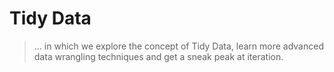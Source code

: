 # Tidy Data

>   ... in which we explore the concept of Tidy Data, learn more
  advanced data wrangling techniques and get a sneak peak at
  iteration.

<!--

::: {.video-container}
<iframe class="video" src="https://www.youtube.com/embed/V3AFBd5GbLw" allowfullscreen></iframe>
:::


## Tidy data

### What and Why is Tidy Data?

There is one concept which also lends it's name to
the tidyverse that I want to talk about.
**Tidy Data** is a way of turning your datasets into a uniform shape.
This makes it easier to develop and work with tools because we get a consistent interface.
Once you know how to turn any dataset into a tidy dataset,
you are on home turf and can express your ideas more fluently in code.
Getting there can sometimes be tricky,
but I will give you the most important tools.
Because...

> »Tidy datasets are all alike,<br> but every messy dataset is messy in its own way.«<br> --- Hadley Wickham

freely adapted from:

> »Happy families are all alike;<br> every unhappy family is unhappy in its own way.«<br> --- Leo Tolstoy

So, how can we recognize tidy data?

(ref:tidy) Figure from <https://r4ds.had.co.nz/tidy-data.html> [@wickhamDataScienceImport2017]

```r
include_graphics("images/tidy-data-wickham.png")
```

In tidy data, each variable (feature) forms it's own column.
Each observation forms a row.
And each cell is a single value (measurement).
Furthermore, information about the same things belongs in one table.

The `tidyr` package contained in the tidyverse provides small example datasets to demonstrate what this means in practice. Hadley Wickham and Garrett Grolemund use these in their book as well (<https://r4ds.had.co.nz/tidy-data.html>)[@wickhamDataScienceImport2017].

`table1`, `table2`, `table3`, `table4a`, `table4b`,
and `table5` all display the number of TB cases documented by
the World Health Organization in Afghanistan, Brazil,
and China between 1999 and 2000.
The first of these is in the tidy format, the others are not:

```r
library(tidyverse)

# The paged_table function from the rmarkdown package prints the tables
# for the rmarkdown html document format so that it looks nice in the script.
# Alternatively you could use
# knitr's kable function
paged_table(table1)
```

This nicely qualifies as tidy data.
Every row is uniquely identified by the country and year,
and all other columns are properties of the specific country
in this specific year.

```r
paged_table(table2)
```

Now it gets interesting. `table2` still looks organized,
but it is not tidy (by our definition).
Note, this doesn't say the format is useless --- it has it's places ---
but it will not fit in as snugly with our tools. 
The column `type` is not a feature of the `country`,
rather the actual features are hidden in that column with
their values in the `count` column.
In order to make it tidy, this dataset would need to get wider.

```r
paged_table(table3)
```

In `table3`, two features are jammed into one column.
This is annoying, because we can't easily calculate
with the values; they are stored as text and
separated by a slash like `cases/population`.
Ideally, we would want to separate this column into two.

```r
paged_table(table4a)
```

```r
paged_table(table4b)
```

`table4a` and `table4b` split the data into two different tables,
which again makes it harder to calculate with.
This data is so closely related, we would want it in one table.
And another principle of tidy data is violated.
Notice the column names?
`1999` is not a feature that Afghanistan can have.
Rather, it is the value for a feature (namely the `year`),
while the values in the `1999` column are in fact 
values for the feature `population` (in `table4a`)
and `cases` (in `table4b`).

```r
paged_table(table5)
```

In `table5`, we have the same problem as in `table3` and 
additionally the opposite problem!
This time, feature that should be one column (namely `year`)
is spread across two columns (`century` and `year`).
What we want to do is unite those into one.

### Making Data Tidy

<aside>
<a href="https://tidyr.tidyverse.org/">

```r
include_graphics("images/tidyr.png")
```

</a>
</aside>

with the `tidyr` package.

> **Note**: I do not go over data is better in another format in this course.
  Examples for this might involve matrices to benefit from matrix math or
  their multidimensional equivalent: arrays.

Let's make some data tidy!

### `pivot_wider`

Starting with table2, which wants to be wider.
Accordingly, we use the function `pivot_wider`.
It is very powerful, but the two most
important arguments (well, after the data) are
which column contains the names of the new columns
and which column contains the values of 
the newly created columns as shown below.

```r
table2 %>% 
  pivot_wider(names_from = type, values_from = count)
```

### `separate`

To make table3 tidy, we need the `separate` function,
followed by mutate to get the new columns into
the correct datatype.
Run it yourself step by step to see why the mutate
afterwards is necessary.

```r
table3 %>% 
  separate(rate, into = c("cases", "population"), sep = "/") %>% 
  mutate(cases = parse_number(cases),
         population = parse_number(population))
```

The `parse_` functions come from `readr`.
Parsing is the act of turning raw text into usable data,
and the `parse_number` function does a particularly good
job at extracting numbers, where the naïve approach of
`as.numeric` might fail e.g.

```r
some_text = "take my number: 12"
as.numeric(some_text)
```

```r
parse_number(some_text)
```

### `left_join` 

Now is the time to join `table4a` and `tabl4b` together.
For this, we need an operation known from databases
as a `join`.
In fact, this whole concept of 
tidy data is closely related to databases and
something called Codd`s normal forms [@coddRelationalModelDatabase1990; @wickhamTidyData2014] so I am throwing these
references in here just in case you are interested in
the theoretical foundations.
But without further ado:

```r
# the suffix argument is necessary because the columns
# in the two tables have the same names
table4 <- left_join(table4a, table4b, by = "country",
                    suffix = c("_cases", "_population"))
table4
```

### `pivot_longer`

Now we can deal with the next problem:
Making the table longer so that
year, population and cases become their own
columns again, because they are independent features.
Consequently, we use the function `pivot_longer`:

```r
# note that cols takes what is called a tidyselect specification.
# you know this from the selection function and it's help page.
# here, I am selecting everything BUT the country column.
long_table4 <- table4 %>% 
  pivot_longer(cols = -country)
long_table4
```

But we are not done yet, table4 is putting all our skills
to the test.
There is a way to do the following steps with
`pivot_wider` straight away, but doing it step by
step should be easier to follow.
You can revisit this part and check out the
other arguments to `pivot_wider` if you fancy a challenge.
The next step we already know: separating 
a column into two.
Only the separator changed.

```r
long_table4_separated <- long_table4 %>% 
  separate(col = name, into = c("year", "type"), sep = "_")
long_table4_separated
```

Now we are back to the problem we had in table2,
so we know how to make this table wider again:

```r
long_table4_separated %>% 
  pivot_wider(names_from = type, values_from = value)
```

We did it!
Now one last look at `table5`, which contains a case
we haven't encountered yet: a feature is separated
across two columns, so we need the opposite of
`separeate`: `unite`.

### `unite`

```r
table5 %>% 
  unite(col = year, c(century, year), sep = "") %>% 
  mutate(year = parse_number(year))
```

### Another Example

Let us look at one last example of data that needs tidying,
which is also provided by the `tidyr` package as an example:

```r
head(billboard) %>% paged_table()
```

This is a lot of columns!
For 76 weeks after a song entered the top 100 (I assume in the USA)
it's position is recorded.
It might be in this format because it made data entry easier,
or the previous person wanted to make plots in excel,
where this wide format is used to denote multiple traces.
In any event, for our style of visualizations with the grammar of
graphics, we want a column to represent a feature,
so this data needs to get longer:

```r
long_billboard <- billboard %>% 
  pivot_longer(starts_with("w"),
               names_to = "week",
               names_pattern = "wk(\\d+)",
               values_to = "placement",
               values_drop_na = TRUE) %>% 
  mutate(week = parse_integer(week),
         date = as.Date(date.entered) + 7 * (week - 1)) %>% 
  select(-date.entered)

long_billboard %>% 
  head() %>% 
  paged_table()
```

> This time I am leaving the visualisation up to you.
  This is a greate opportunity to play around with ggplot!

This whole tidy data idea might seem like just another
way of moving numbers around.
But once you build the mental model for it,
it will truly transform the way you are able to think about data.
Both for data wrangling with dplyr, as shown last
week, and also for data visualization with ggplot,
a journey we began in the first week and that is
still well underway.

## More Shapes for Data

The `tidyr` package provides more tools for dealing
with data in various shapes.
We just discovered the first set of operations called _pivoting_
to get a feel for tidy data and to obtain
it from various formats.
But data is not always rectangular
like we can show it in a spreadsheet.
Sometimes data already comes in a nested
form, sometimes we create nested data because it serves
our purpose (see next week).
So, what do I mean by nested?

### Nested Data

Remember that `lists` can contain elements
of any type, even other lists?
Well, if have  have a list that contains
more lists, we call it nested. E.g.

```r
list(
  c(1, 2),
  list(
    42, list("hi", TRUE)
  )
)
```
But nested list are not always fun to work with,
and when there is a straightforward way to represent
the same data in a rectangular, flat format,
we most likely want to do that.
We will deal with data rectangling today was well.
But first, there is another implication
of nested lists:
Because dataframes (and tibbles) are built on top
of lists, we can nest them to!
This can sometimes come in really handy.
We a dataframe contains a column that is not
an atomic vector but a list (so it is a list in a list),
we call it a list column:

```r
example <- tibble(
  x = 1:3,
  y = list("hello", TRUE, c(1,2,3,4))
)
example
```

Here, the output in our code only tells us,
that the list column y contains an
atomic character vector of length 1,
a logical vector of length 1 and
a double vector of length 4.
The overall length of the column is 3,
because it has to fit in the tibble.

We can get a better view of what is in there
by either pulling the column out with
the subsetting functions we already learned
(like `$`, `[[]]`, `pull`), using
`str` to learn more about the structure
or simply using RStudio's **Environment** panel
to inspect our variable.
Click on the name to view it in a new window
(the same can be done from code by using
the function `View` or Ctrl+Clicking the variable name)
or use the little blue arrow to expand the list.

```r
include_graphics("images/environment.png")
```

This extends even further,
we are about to go full inception on this!
A list column can contain tibbles (/dataframes)
as well!

```r
nested_tibble <- tibble(
  id = 1:2,
  df = list(
    tibble(x = 1:10, y = x^2),
    tibble(x = seq(1, 100, 3), y = sqrt(x))
  )
)

nested_tibble
```

We can still use the data nested in there,
as long as we remember how to chain
our subsetting functions together.

```r
# take the column df, take the second element
nested_tibble$df[[2]]
```

A handy way to subsett into nested structures
is with the `pluck` function:

```r
nested_tibble %>% pluck("df", 2)
```


```r
nested_tibble$df[[2]] %>% 
  ggplot(aes(x, y)) +
  geom_line() +
  geom_point() + 
  theme_minimal()
```

This will be incredibly useful next week,
when we talk about **iteration**.

Creating a tibble by hand is unlikely
going to be the way that you end up
with a nested tibble.
Let's create one from an already existing tibble.
We can use the long version of the
billboard dataset we created above.

```r
nested_billboard <- long_billboard %>% 
  nest(data = c(-artist, -track))

head(nested_billboard)
```

Notice, how similar this is to `group_by`,
except it is much more explicit.
The resulting groups are now separated
into their own tibble in the
list column I named _data_.
Again, RStudio's environment panel
makes it easier to inspect the data.

We can get back to our original shape
by **unnesting** the tibble

```r
nested_billboard %>% 
  unnest(data) %>% 
  head()
```

Unnesting is one special case for the
general idea of data rectangling, for
which the `tidyr` package provides more functions.
Unfortunately, we can't all explore them all today.

## A Sneak Peak at Iteration

Next week we are going to explore
the concept of iteration, having R do one
operation for multiple things.
But today, I am already giving you a
sneak peak at how nested data can help
us in that respect.
It will also make sure you get more
comfortable with writing functions.

Let us take just one dataset out of
the many datasets:

```r
one_track <- nested_billboard$data[[1]]
one_track
```

This contains the performance of one song.
we can create a plot of it:

```r
ggplot(one_track, aes(week, placement)) +
  geom_line() +
  theme_linedraw()
```

Moreover, we can create a function,
that takes some data and creates
a plot from it:

```r
plot_song_performance <- function(song_data) {
  ggplot(song_data, aes(week, placement)) +
    geom_line() +
    theme_linedraw()
}
```

We can now pass any song data from the
nested dataframe to it:

```r
plot_song_performance(nested_billboard$data[[1]])
```

But we are more ambitious, we want this
plot for all songs!
The `map` function from the `purrr` package
takes a list and a function and 
applies the function to all elements of the
list. It is really powerful (and fun).
We will learn all about it next week,
but here is a preview:

<aside>
<a href="https://purrr.tidyverse.org/">
![](images/purrr.png)
</a>
</aside>


```r
song_performance <- nested_billboard %>% 
   mutate(
      plt = map(data, plot_song_performance)
   )

song_performance %>% head()
```

And now we can look at individual plots:

```r
song_performance$plt[[24]]
```

It might have been handy to include a title
for the plot, so let's modify 
our plotting function a little bit:

```r
plot_song_performance <- function(song_data, title) {
  ggplot(song_data, aes(week, placement)) +
    geom_line() +
    theme_linedraw() +
    labs(title = title)
}
```

And now we use the function `map2` instead of `map`,
which iterates over two vectors at the
same time to also pass the plot title:

```r
song_performance <- nested_billboard %>% 
   mutate(
      plt = map2(data, track,  plot_song_performance)
   )

song_performance$plt[[1]]
```

When we don't care about the return value
of a function, but rather about the side-effect
it has, we use the `walk` function in place of `map`.
A side-effect is anything that changes the state
of your program or the world around it,
as opposed to pure functions, which only depend
on their arguments return some value.
Writing to a file for example is a side effect:

```r
dir.create("plts")

save_plot <- function(name, plot) {
  ggsave(paste0("plts/", name, ".png"), plot)
}

walk2(song_performance$track, song_performance$plt, save_plot)
```

Do try this at home, it feels quite good
to achieve so much with one key-press!

## Exercises

## Tidy Data

1. Imagine for a second this whole pandemic thing is not
  going on and we are planning a vacation.
  Of course, we want to choose the safest airline possible,
  so we download data about incident reports.
  You can find it in the _data_ folder^[source: [tidytuesday](https://github.com/rfordatascience/tidytuesday/tree/master/data/2018/2018-08-07)].
2. Instead of the `type_of_event` and `n_events` columns
  we would like to have one column per type of event,
  where the values are the count for this event.
3. Which airlines had the least fatal accidents,
  standardized to the distance theses airlines covered,
  in the two time ranges?
4. Even if something where to go wrong, which airlines
  have the best record when it comes to fatalities per fatal accident?
5. Create an informative plot to highlight your
  discoveries. It might be beneficial to only
  plot e.g. the highest or lowest scoring Airlines.
  One of the `slice_` functions will help you there.
  And to make your plot prettier, you will
  have to look into `fct_reorder` again.

## Functions and Iteration

1. You are going strong so far! Programming can sometimes
  to motivate us. R is up to the task.
  be frustrating, so I think what we need is someone
  Write a function that takes a name, like "Jannik" or
  your name, and spits out a motivational message that
  includes the name.
  Make sure to also test it and show that it works.
2. Now that you have a motivational machine,
  you need to make sure to motivate the greatest
  amount of people.
  Use the `map` function to apply your function
  to a whole vector of names.

## Resources

- [tidyr documentation](https://tidyr.tidyverse.org/)
- [purrr documentation](https://purrr.tidyverse.org/)
- [stringr documentation](https://stringr.tidyverse.org/)
  for working with text and a helpful cheatsheet for
  the **regular expressions** mentioned in the video

-->

